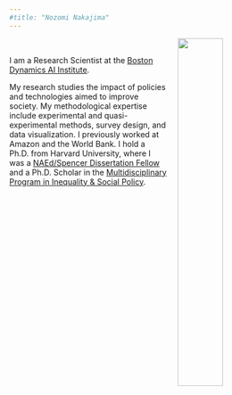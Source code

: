 ```yaml
---
#title: "Nozomi Nakajima"
---
```

<link rel="stylesheet" href=https://cdn.rawgit.com/jpswalsh/academicons/master/css/academicons.min.css type="text/css">

<img src="images/nozomi.jpg" style="width:40%; margin-left: 20px" align="right">

\  

I am a Research Scientist at the [Boston Dynamics AI Institute](https://theaiinstitute.com/). 

My research studies the impact of policies and technologies aimed to improve society. My methodological expertise include experimental and quasi-experimental methods, survey design, and data visualization. I previously worked at Amazon and the World Bank. I hold a Ph.D. from Harvard University, where I was a [NAEd/Spencer Dissertation Fellow](https://naeducation.org/2021-naed-spencer-dissertation-fellows/) and a Ph.D. Scholar in the [Multidisciplinary Program in Inequality & Social Policy](https://inequality.hks.harvard.edu/people/nozomi-nakajima). 





